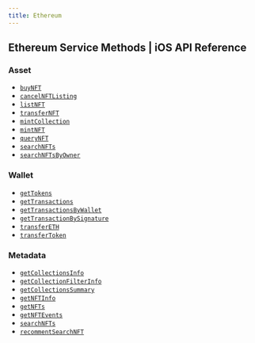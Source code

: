 ```yaml
---
title: Ethereum
---
```


## Ethereum Service Methods | iOS API Reference

### Asset
- [`buyNFT`](/api-reference/ios/ethereum/asset/buyNFT)
- [`cancelNFTListing`](/api-reference/ios/ethereum/asset/cancelNFTListing)
- [`listNFT`](/api-reference/ios/ethereum/asset/listNFT)
- [`transferNFT`](/api-reference/ios/ethereum/asset/transferNFT)
- [`mintCollection`](/api-reference/ios/ethereum/asset/mintCollection)
- [`mintNFT`](/api-reference/ios/ethereum/asset/mintNFT)
- [`queryNFT`](/api-reference/ios/ethereum/asset/queryNFT)
- [`searchNFTs`](/api-reference/ios/ethereum/asset/searchNFTs)
- [`searchNFTsByOwner`](/api-reference/ios/ethereum/asset/searchNFTsByOwner)


### Wallet
- [`getTokens`](/api-reference/ios/ethereum/wallet/getTokens)
- [`getTransactions`](/api-reference/ios/ethereum/wallet/getTransactions)
- [`getTransactionsByWallet`](/api-reference/ios/ethereum/wallet/getTransactionsByWallet)
- [`getTransactionBySignature`](/api-reference/ios/ethereum/wallet/getTransactionBySignature)
- [`transferETH`](/api-reference/ios/ethereum/wallet/transferETH)
- [`transferToken`](/api-reference/ios/ethereum/wallet/transferToken)

### Metadata
- [`getCollectionsInfo`](/api-reference/ios/ethereum/metadata/getCollectionsInfo)
- [`getCollectionFilterInfo`](/api-reference/ios/ethereum/metadata/getCollectionFilterInfo)
- [`getCollectionsSummary`](/api-reference/ios/ethereum/metadata/getCollectionsSummary)
- [`getNFTInfo`](/api-reference/ios/ethereum/metadata/getNFTInfo)
- [`getNFTs`](/api-reference/ios/ethereum/metadata/getNFTs)
- [`getNFTEvents`](/api-reference/ios/ethereum/metadata/getNFTEvents)
- [`searchNFTs`](/api-reference/ios/ethereum/metadata/searchNFTs)
- [`recommentSearchNFT`](/api-reference/ios/ethereum/metadata/recommentSearchNFT)